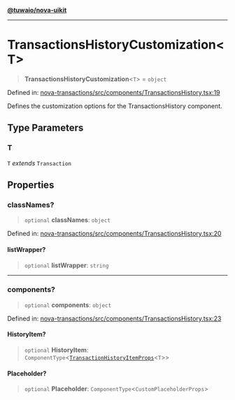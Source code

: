 [**@tuwaio/nova-uikit**](../../../README.md)

***

# TransactionsHistoryCustomization\<T\>

> **TransactionsHistoryCustomization**\<`T`\> = `object`

Defined in: [nova-transactions/src/components/TransactionsHistory.tsx:19](https://github.com/TuwaIO/nova-uikit/blob/611ff3c6f869c1dd85d4005cacb055fdb59be697/packages/nova-transactions/src/components/TransactionsHistory.tsx#L19)

Defines the customization options for the TransactionsHistory component.

## Type Parameters

### T

`T` *extends* `Transaction`

## Properties

### classNames?

> `optional` **classNames**: `object`

Defined in: [nova-transactions/src/components/TransactionsHistory.tsx:20](https://github.com/TuwaIO/nova-uikit/blob/611ff3c6f869c1dd85d4005cacb055fdb59be697/packages/nova-transactions/src/components/TransactionsHistory.tsx#L20)

#### listWrapper?

> `optional` **listWrapper**: `string`

***

### components?

> `optional` **components**: `object`

Defined in: [nova-transactions/src/components/TransactionsHistory.tsx:23](https://github.com/TuwaIO/nova-uikit/blob/611ff3c6f869c1dd85d4005cacb055fdb59be697/packages/nova-transactions/src/components/TransactionsHistory.tsx#L23)

#### HistoryItem?

> `optional` **HistoryItem**: `ComponentType`\<[`TransactionHistoryItemProps`](TransactionHistoryItemProps.md)\<`T`\>\>

#### Placeholder?

> `optional` **Placeholder**: `ComponentType`\<`CustomPlaceholderProps`\>
